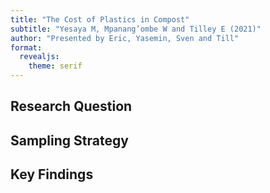 ```yaml
---
title: "The Cost of Plastics in Compost"
subtitle: "Yesaya M, Mpanang’ombe W and Tilley E (2021)"
author: "Presented by Eric, Yasemin, Sven and Till"
format:
  revealjs: 
    theme: serif
---
```


## Research Question



## Sampling Strategy



## Key Findings